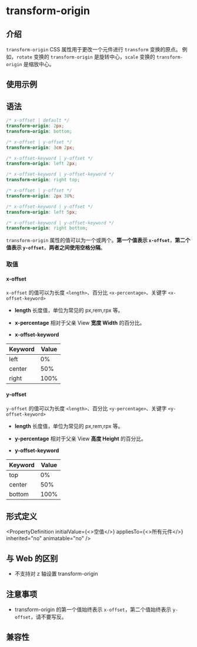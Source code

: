 # transform-origin

## 介绍

`transform-origin` CSS 属性用于更改一个元件进行 `transform` 变换的原点。
例如，`rotate` 变换的 `transform-origin` 是旋转中心，`scale` 变换的 `transform-origin` 是缩放中心。

## 使用示例


<Go
  example="css-api"
  defaultFile="src/transform-origin/App.tsx"
  img="https://lf-lynx.tiktok-cdns.com/obj/lynx-artifacts-oss-sg/lynx-website/assets/doc/css/transform-origin.jpg"
  entry="src/transform-origin"
  defaultEntryFile="dist/transform-origin.lynx.bundle"
/>

## 语法

```scss
/* x-offset | default */
transform-origin: 2px;
transform-origin: bottom;

/* x-offset | y-offset */
transform-origin: 3cm 2px;

/* x-offset-keyword | y-offset */
transform-origin: left 2px;

/* x-offset-keyword | y-offset-keyword */
transform-origin: right top;

/* x-offset | y-offset */
transform-origin: 2px 30%;

/* x-offset-keyword | y-offset */
transform-origin: left 5px;

/* x-offset-keyword | y-offset-keyword */
transform-origin: right bottom;
```

`transform-origin` 属性的值可以为一个或两个。**第一个值表示 `x-offset`**，**第二个值表示 `y-offset`**，**两者之间使用空格分隔**。

### 取值

#### x-offset

`x-offset` 的值可以为长度 `<length>`、百分比 `<x-percentage>`、关键字 `<x-offset-keyword>`

- **length**
  长度值，单位为常见的 px,rem,rpx 等。

- **x-percentage**
  相对于父亲 View **宽度 Width** 的百分比。

- **x-offset-keyword**

| Keyword | Value |
| ------- | ----- |
| left    | 0%    |
| center  | 50%   |
| right   | 100%  |

#### y-offset

`y-offset` 的值可以为长度 `<length>`、百分比 `<y-percentage>`、关键字 `<y-offset-keyword>`

- **length**
  长度值，单位为常见的 px,rem,rpx 等。

- **y-percentage**
  相对于父亲 View **高度 Height** 的百分比。

- **y-offset-keyword**

| Keyword | Value |
| ------- | ----- |
| top     | 0%    |
| center  | 50%   |
| bottom  | 100%  |

## 形式定义


<PropertyDefinition
  initialValue={<>空值</>}
  appliesTo={<>所有元件</>}
  inherited="no"
  animatable="no"
/>

## 与 Web 的区别

- 不支持对 z 轴设置 transform-origin

## 注意事项

- transform-origin 的第一个值始终表示 `x-offset`，第二个值始终表示 `y-offset`，请不要写反。

## 兼容性


<LegacyCompatTable metadata="css/properties/transform-origin" />
